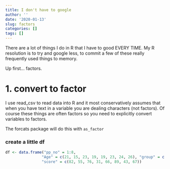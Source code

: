 ```yaml
---
title: I don't have to google
author: ''
date: '2020-01-13'
slug: factors
categories: []
tags: []
---
```


There are a lot of things I do in R that I have to good EVERY TIME. My R resolution is to try and google less, to commit a few of these really frequently used things to memory. 

Up first... factors. 

# 1. convert to factor

I use read_csv to read data into R and it most conservatively assumes that when you have text in a variable you are dealing characters (not factors). Of course these things are often factors so you need to explicitly convert variables to factors. 

The forcats package will do this with `as_factor` 

### create a little df

```r
df <- data.frame("pp_no" = 1:8, 
                "Age" = c(21, 15, 23, 19, 19, 23, 24, 26), "group" = c("control","experimental"), "condition" = c("easy", "easy", "difficult", "difficult"),
                "score" = c(82, 55, 76, 31, 66, 89, 43, 67))
```


